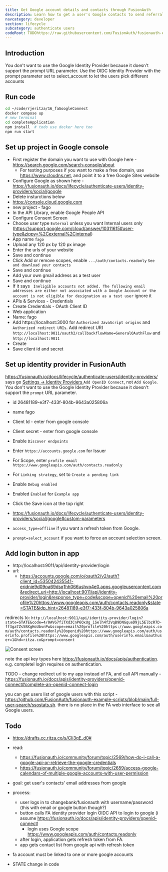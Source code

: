 ```yaml
---
title: Get Google account details and contacts through FusionAuth
description: Learn how to get a user's Google contacts to send referral emails.
navcategory: developer
section: lifecycle
subcategory: authenticate users
codeRoot: TODOhttps://raw.githubusercontent.com/FusionAuth/fusionauth-example-node-sso/main
---
```


## Introduction

You don't want to use the Google Identity Provider because it doesn't support the prompt URL parameter.
Use the OIDC Identity Provider with the prompt parameter set to select_account to let the users pick different accounts

## Run code

```sh
cd ~/code/rjeritza/16_faGoogleConnect
docker compose up
# new terminal
cd completeApplication
npm install  # todo use docker here too
npm run start

```

## Set up project in Google console

- First register the domain you want to use with Google here - https://search.google.com/search-console/about
  - For testing purposes if you want to make a free domain, use https://www.cloudns.net, and point it to a free Google Sites website
- Configure Google as shown here - https://fusionauth.io/docs/lifecycle/authenticate-users/identity-providers/social/google
- Delete insturctions below
- https://console.cloud.google.com
- new project - fago
- In the API Library, enable Google People API
- Configure Consent Screen
- Choose user type `External` unless you want Internal users only (https://support.google.com/cloud/answer/10311615#user-type&zippy=%2Cexternal%2Cinternal)
- App name `fago`
- Upload any 120 px by 120 px image
- Enter the urls of your website
- Save and continue
- Click Add or remove scopes, enable `.../auth/contacts.readonly` `See and download your contacts`
- Save and continue
- Add your own gmail address as a test user
- Save and continue
- If it says ` Ineligible accounts not added. The following email addresses are either not associated with a Google Account or the account is not eligible for designation as a test user` ignore it
- APIs & Services - Credentials
- Create Credentials - OAuth Client ID
- Web application
- Name: fago
- Add https://localhost:3000 for `Authorized JavaScript origins` and `Authorized redirect URIs`. Add redirect URI `http://localhost:9011/oauth2/callbackflowName=GeneralOAuthFlow` and `http://localhost:9011`
- Create
- Save client id and secret

## Set up identity provider in FusionAuth

https://fusionauth.io/docs/lifecycle/authenticate-users/identity-providers/
says go [Settings -> Identity Providers ](http://localhost:9011/admin/identity-provider)
`Add OpenID Connect`, not `Add Google`. You don't want to use the Google Identity Provider because it doesn't support the `prompt` URL parameter.
- id 26481189-e3f7-433f-804b-9643a025806a
- name fago
- Client Id - enter from google console
- Client secret - enter from google console
- Enable `Discover endpoints`
- Enter `https://accounts.google.com` for Issuer
- For Scope, enter `profile email https://www.googleapis.com/auth/contacts.readonly`
- For `Linking strategy`, set to `Create a pending link`
- Enable `Debug enabled`
- Enabled `Enabled` for `Example app`
- Click the Save icon at the top right

- https://fusionauth.io/docs/lifecycle/authenticate-users/identity-providers/social/google#custom-parameters
- `access_type=offline` if you want a refresh token from Google.
- `prompt=select_account` if you want to force an account selection screen.

## Add login button in app

- http://localhost:9011/api/identity-provider/login
- url:
  - https://accounts.google.com/o/oauth2/v2/auth?client_id=535042435541-eridnie9d09pa69dsq1hh066ushvp4e0.apps.googleusercontent.com&redirect_uri=http://localhost:9011/api/identity-provider/login&response_type=code&scope=openid%20email%20profile%20https://www.googleapis.com/auth/contacts.readonly&state=STATE&idp_hint=26481189-e3f7-433f-804b-9643a025806a

redirects to: `http://localhost:9011/api/identity-provider/login?state=STATE&code=4/0AVG7fiTXd3CnP6OxUg_iSelh4f2VqB9DNGqueD9jL5ElbzR7D-ff3ga7Zs5BXgHoUbvnPw&scope=email%20profile%20https://www.googleapis.com/auth/contacts.readonly%20openid%20https://www.googleapis.com/auth/userinfo.profile%20https://www.googleapis.com/auth/userinfo.email&authuser=1&hd=ritza.co&prompt=consent`

![Consent screen](../../../../../public/img/docs/lifecycle/authenticate-users/googleIntegrateConsent.webp)

note the api key types here https://fusionauth.io/docs/apis/authentication. e.g. completel login requires on authentication.

TODO - change redirect url to my app instead of FA, and call API manually - https://fusionauth.io/docs/apis/identity-providers/openid-connect#complete-an-openid-connect-login

you can get users list of google users with this script - https://github.com/FusionAuth/fusionauth-example-scripts/blob/main/full-user-search/ssostats.sh. there is no place in the FA web interface to see all Google users.

## Todo


- https://drafts.cc.ritza.co/s/CIi3qE_d0#
- read:
  - https://fusionauth.io/community/forum/topic/2569/how-do-i-call-a-google-api-or-retrieve-the-google-credentials
  - https://fusionauth.io/community/forum/topic/2659/access-google-calendars-of-multiple-google-accounts-with-user-permission

- goal: get user's contacts' email addresses from google
- process:
  - user logs in to changebank/fusionauth with username/password (this with email or google button though?)
  - button calls FA identity provider login OIDC API to login to google (i assume https://fusionauth.io/docs/apis/identity-providers/openid-connect)
    - login uses Google scope https://www.googleapis.com/auth/contacts.readonly
  - after login, application gets refresh token from FA.
  - app gets contact list from google api with refresh token

- fa account must be linked to one or more google accounts

- STATE change in code